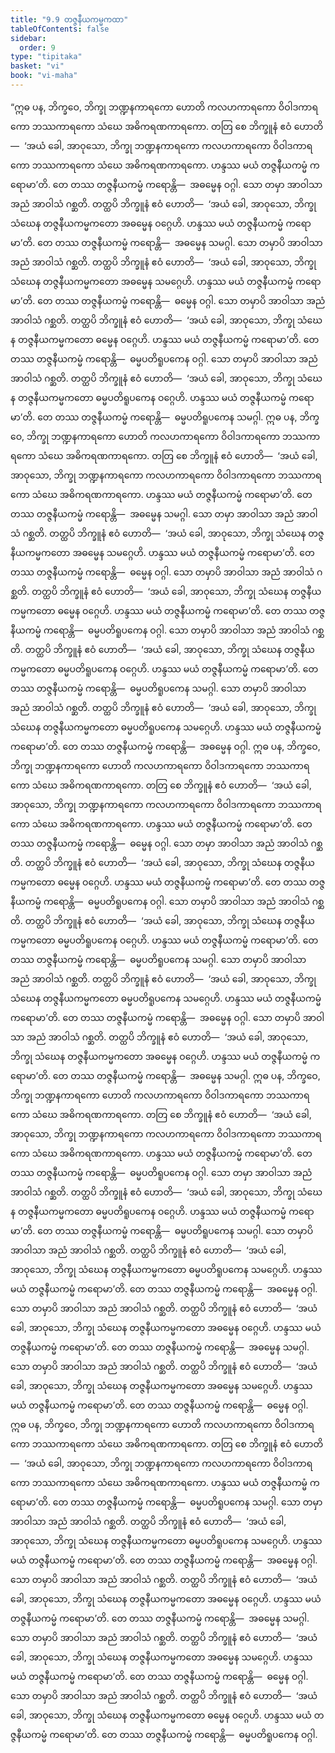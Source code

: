 ```yaml
---
title: "9.9 တဇ္ဇနီယကမ္မကထာ"
tableOfContents: false
sidebar:
  order: 9
type: "tipitaka"
basket: "vi"
book: "vi-maha"
---
```



<DynamicBreadcrumb />

<Division number="407" book="vi-maha" e="ch" v="3" p="453">

<Paragraph number="1841" book="vi-maha">
“ဣဓ ပန, ဘိက္ခဝေ, ဘိက္ခု ဘဏ္ဍနကာရကော ဟောတိ ကလဟကာရကော ဝိဝါဒကာရကော ဘဿကာရကော သံဃေ အဓိကရဏကာရကော. တတြ စေ ဘိက္ခူနံ ဧဝံ ဟောတိ—  ‘အယံ ခေါ, အာဝုသော, ဘိက္ခု ဘဏ္ဍနကာရကော ကလဟကာရကော ဝိဝါဒကာရကော ဘဿကာရကော သံဃေ အဓိကရဏကာရကော. ဟန္ဒဿ မယံ တဇ္ဇနီယကမ္မံ ကရောမာ’တိ. တေ တဿ တဇ္ဇနီယကမ္မံ ကရောန္တိ—  အဓမ္မေန ဝဂ္ဂါ. သော တမှာ အာဝါသာ အညံ အာဝါသံ ဂစ္ဆတိ. တတ္ထပိ ဘိက္ခူနံ ဧဝံ ဟောတိ—  ‘အယံ ခေါ, အာဝုသော, ဘိက္ခု သံဃေန တဇ္ဇနီယကမ္မကတော အဓမ္မေန ဝဂ္ဂေဟိ. ဟန္ဒဿ မယံ တဇ္ဇနီယကမ္မံ ကရောမာ’တိ. တေ တဿ တဇ္ဇနီယကမ္မံ ကရောန္တိ—  အဓမ္မေန သမဂ္ဂါ. သော တမှာပိ အာဝါသာ အညံ အာဝါသံ ဂစ္ဆတိ. တတ္ထပိ ဘိက္ခူနံ ဧဝံ ဟောတိ—  ‘အယံ ခေါ, အာဝုသော, ဘိက္ခု သံဃေန တဇ္ဇနီယကမ္မကတော အဓမ္မေန သမဂ္ဂေဟိ. ဟန္ဒဿ မယံ တဇ္ဇနီယကမ္မံ ကရောမာ’တိ. တေ တဿ တဇ္ဇနီယကမ္မံ ကရောန္တိ—  ဓမ္မေန ဝဂ္ဂါ. သော တမှာပိ အာဝါသာ အညံ အာဝါသံ ဂစ္ဆတိ. တတ္ထပိ ဘိက္ခူနံ ဧဝံ ဟောတိ—  ‘အယံ ခေါ, အာဝုသော, ဘိက္ခု သံဃေန တဇ္ဇနီယကမ္မကတော ဓမ္မေန ဝဂ္ဂေဟိ. ဟန္ဒဿ မယံ တဇ္ဇနီယကမ္မံ ကရောမာ’တိ. တေ တဿ တဇ္ဇနီယကမ္မံ ကရောန္တိ—  ဓမ္မပတိရူပကေန ဝဂ္ဂါ. သော တမှာပိ အာဝါသာ အညံ အာဝါသံ ဂစ္ဆတိ. တတ္ထပိ ဘိက္ခူနံ ဧဝံ ဟောတိ—  ‘အယံ ခေါ, အာဝုသော, ဘိက္ခု သံဃေန တဇ္ဇနီယကမ္မကတော ဓမ္မပတိရူပကေန ဝဂ္ဂေဟိ. ဟန္ဒဿ မယံ တဇ္ဇနီယကမ္မံ ကရောမာ’တိ. တေ တဿ တဇ္ဇနီယကမ္မံ ကရောန္တိ—  ဓမ္မပတိရူပကေန သမဂ္ဂါ.
</Paragraph>

</Division>
<Division number="408" book="vi-maha" e="ch" v="3" p="454">

<Paragraph number="1842" book="vi-maha">
ဣဓ ပန, ဘိက္ခဝေ, ဘိက္ခု ဘဏ္ဍနကာရကော ဟောတိ ကလဟကာရကော ဝိဝါဒကာရကော ဘဿကာရကော သံဃေ အဓိကရဏကာရကော. တတြ စေ ဘိက္ခူနံ ဧဝံ ဟောတိ—  ‘အယံ ခေါ, အာဝုသော, ဘိက္ခု ဘဏ္ဍနကာရကော ကလဟကာရကော ဝိဝါဒကာရကော ဘဿကာရကော သံဃေ အဓိကရဏကာရကော. ဟန္ဒဿ မယံ တဇ္ဇနီယကမ္မံ ကရောမာ’တိ. တေ တဿ တဇ္ဇနီယကမ္မံ ကရောန္တိ—  အဓမ္မေန သမဂ္ဂါ. သော တမှာ အာဝါသာ အညံ အာဝါသံ ဂစ္ဆတိ. တတ္ထပိ ဘိက္ခူနံ ဧဝံ ဟောတိ—  ‘အယံ ခေါ, အာဝုသော, ဘိက္ခု သံဃေန တဇ္ဇနီယကမ္မကတော အဓမ္မေန သမဂ္ဂေဟိ. ဟန္ဒဿ မယံ တဇ္ဇနီယကမ္မံ ကရောမာ’တိ. တေ တဿ တဇ္ဇနီယကမ္မံ ကရောန္တိ—  ဓမ္မေန ဝဂ္ဂါ. သော တမှာပိ အာဝါသာ အညံ အာဝါသံ ဂစ္ဆတိ. တတ္ထပိ ဘိက္ခူနံ ဧဝံ ဟောတိ—  ‘အယံ ခေါ, အာဝုသော, ဘိက္ခု သံဃေန တဇ္ဇနီယကမ္မကတော ဓမ္မေန ဝဂ္ဂေဟိ. ဟန္ဒဿ မယံ တဇ္ဇနီယကမ္မံ ကရောမာ’တိ. တေ တဿ တဇ္ဇနီယကမ္မံ ကရောန္တိ—  ဓမ္မပတိရူပကေန ဝဂ္ဂါ. သော တမှာပိ အာဝါသာ အညံ အာဝါသံ ဂစ္ဆတိ. တတ္ထပိ ဘိက္ခူနံ ဧဝံ ဟောတိ—  ‘အယံ ခေါ, အာဝုသော, ဘိက္ခု သံဃေန တဇ္ဇနီယကမ္မကတော ဓမ္မပတိရူပကေန ဝဂ္ဂေဟိ. ဟန္ဒဿ မယံ တဇ္ဇနီယကမ္မံ ကရောမာ’တိ. တေ တဿ တဇ္ဇနီယကမ္မံ ကရောန္တိ—  ဓမ္မပတိရူပကေန သမဂ္ဂါ. သော တမှာပိ အာဝါသာ အညံ အာဝါသံ ဂစ္ဆတိ. တတ္ထပိ ဘိက္ခူနံ ဧဝံ ဟောတိ—  ‘အယံ ခေါ, အာဝုသော, ဘိက္ခု သံဃေန တဇ္ဇနီယကမ္မကတော ဓမ္မပတိရူပကေန သမဂ္ဂေဟိ. ဟန္ဒဿ မယံ တဇ္ဇနီယကမ္မံ ကရောမာ’တိ. တေ တဿ တဇ္ဇနီယကမ္မံ ကရောန္တိ—  အဓမ္မေန ဝဂ္ဂါ.
</Paragraph>

</Division>
<Division number="409" book="vi-maha" e="ch" v="3" p="454">

<Paragraph number="1843" book="vi-maha">
ဣဓ ပန, ဘိက္ခဝေ, ဘိက္ခု ဘဏ္ဍနကာရကော ဟောတိ ကလဟကာရကော ဝိဝါဒကာရကော ဘဿကာရကော သံဃေ အဓိကရဏကာရကော. တတြ စေ ဘိက္ခူနံ ဧဝံ ဟောတိ—  ‘အယံ ခေါ, အာဝုသော, ဘိက္ခု ဘဏ္ဍနကာရကော ကလဟကာရကော ဝိဝါဒကာရကော ဘဿကာရကော သံဃေ အဓိကရဏကာရကော. ဟန္ဒဿ မယံ တဇ္ဇနီယကမ္မံ ကရောမာ’တိ. တေ တဿ တဇ္ဇနီယကမ္မံ ကရောန္တိ—  ဓမ္မေန ဝဂ္ဂါ. သော တမှာ အာဝါသာ အညံ အာဝါသံ ဂစ္ဆတိ. တတ္ထပိ ဘိက္ခူနံ ဧဝံ ဟောတိ—  ‘အယံ ခေါ, အာဝုသော, ဘိက္ခု သံဃေန တဇ္ဇနီယကမ္မကတော ဓမ္မေန ဝဂ္ဂေဟိ. ဟန္ဒဿ မယံ တဇ္ဇနီယကမ္မံ ကရောမာ’တိ. တေ တဿ တဇ္ဇနီယကမ္မံ ကရောန္တိ—  ဓမ္မပတိရူပကေန ဝဂ္ဂါ. သော တမှာပိ အာဝါသာ အညံ အာဝါသံ ဂစ္ဆတိ. တတ္ထပိ ဘိက္ခူနံ ဧဝံ ဟောတိ—  ‘အယံ ခေါ, အာဝုသော, ဘိက္ခု သံဃေန တဇ္ဇနီယကမ္မကတော ဓမ္မပတိရူပကေန ဝဂ္ဂေဟိ. ဟန္ဒဿ မယံ တဇ္ဇနီယကမ္မံ ကရောမာ’တိ. တေ တဿ တဇ္ဇနီယကမ္မံ ကရောန္တိ—  ဓမ္မပတိရူပကေန သမဂ္ဂါ. သော တမှာပိ အာဝါသာ အညံ အာဝါသံ ဂစ္ဆတိ. တတ္ထပိ ဘိက္ခူနံ ဧဝံ ဟောတိ—  ‘အယံ ခေါ, အာဝုသော, ဘိက္ခု သံဃေန တဇ္ဇနီယကမ္မကတော ဓမ္မပတိရူပကေန သမဂ္ဂေဟိ. ဟန္ဒဿ မယံ တဇ္ဇနီယကမ္မံ ကရောမာ’တိ. တေ တဿ တဇ္ဇနီယကမ္မံ ကရောန္တိ—  အဓမ္မေန ဝဂ္ဂါ. သော တမှာပိ အာဝါသာ အညံ အာဝါသံ ဂစ္ဆတိ. တတ္ထပိ ဘိက္ခူနံ ဧဝံ ဟောတိ—  ‘အယံ ခေါ, အာဝုသော, ဘိက္ခု သံဃေန တဇ္ဇနီယကမ္မကတော အဓမ္မေန ဝဂ္ဂေဟိ. ဟန္ဒဿ မယံ တဇ္ဇနီယကမ္မံ ကရောမာ’တိ. တေ တဿ တဇ္ဇနီယကမ္မံ ကရောန္တိ—  အဓမ္မေန သမဂ္ဂါ.
</Paragraph>

</Division>
<Division number="410" book="vi-maha" e="ch" v="3" p="455">

<Paragraph number="1844" book="vi-maha">
ဣဓ ပန, ဘိက္ခဝေ, ဘိက္ခု ဘဏ္ဍနကာရကော ဟောတိ ကလဟကာရကော ဝိဝါဒကာရကော ဘဿကာရကော သံဃေ အဓိကရဏကာရကော. တတြ စေ ဘိက္ခူနံ ဧဝံ ဟောတိ—  ‘အယံ ခေါ, အာဝုသော, ဘိက္ခု ဘဏ္ဍနကာရကော ကလဟကာရကော ဝိဝါဒကာရကော ဘဿကာရကော သံဃေ အဓိကရဏကာရကော. ဟန္ဒဿ မယံ တဇ္ဇနီယကမ္မံ ကရောမာ’တိ. တေ တဿ တဇ္ဇနီယကမ္မံ ကရောန္တိ—  ဓမ္မပတိရူပကေန ဝဂ္ဂါ. သော တမှာ အာဝါသာ အညံ အာဝါသံ ဂစ္ဆတိ. တတ္ထပိ ဘိက္ခူနံ ဧဝံ ဟောတိ—  ‘အယံ ခေါ, အာဝုသော, ဘိက္ခု သံဃေန တဇ္ဇနီယကမ္မကတော ဓမ္မပတိရူပကေန ဝဂ္ဂေဟိ. ဟန္ဒဿ မယံ တဇ္ဇနီယကမ္မံ ကရောမာ’တိ. တေ တဿ တဇ္ဇနီယကမ္မံ ကရောန္တိ—  ဓမ္မပတိရူပကေန သမဂ္ဂါ. သော တမှာပိ အာဝါသာ အညံ အာဝါသံ ဂစ္ဆတိ. တတ္ထပိ ဘိက္ခူနံ ဧဝံ ဟောတိ—  ‘အယံ ခေါ, အာဝုသော, ဘိက္ခု သံဃေန တဇ္ဇနီယကမ္မကတော ဓမ္မပတိရူပကေန သမဂ္ဂေဟိ. ဟန္ဒဿ မယံ တဇ္ဇနီယကမ္မံ ကရောမာ’တိ. တေ တဿ တဇ္ဇနီယကမ္မံ ကရောန္တိ—  အဓမ္မေန ဝဂ္ဂါ. သော တမှာပိ အာဝါသာ အညံ အာဝါသံ ဂစ္ဆတိ. တတ္ထပိ ဘိက္ခူနံ ဧဝံ ဟောတိ—  ‘အယံ ခေါ, အာဝုသော, ဘိက္ခု သံဃေန တဇ္ဇနီယကမ္မကတော အဓမ္မေန ဝဂ္ဂေဟိ. ဟန္ဒဿ မယံ တဇ္ဇနီယကမ္မံ ကရောမာ’တိ. တေ တဿ တဇ္ဇနီယကမ္မံ ကရောန္တိ—  အဓမ္မေန သမဂ္ဂါ. သော တမှာပိ အာဝါသာ အညံ အာဝါသံ ဂစ္ဆတိ. တတ္ထပိ ဘိက္ခူနံ ဧဝံ ဟောတိ—  ‘အယံ ခေါ, အာဝုသော, ဘိက္ခု သံဃေန တဇ္ဇနီယကမ္မကတော အဓမ္မေန သမဂ္ဂေဟိ. ဟန္ဒဿ မယံ တဇ္ဇနီယကမ္မံ ကရောမာ’တိ. တေ တဿ တဇ္ဇနီယကမ္မံ ကရောန္တိ—  ဓမ္မေန ဝဂ္ဂါ.
</Paragraph>

</Division>
<Division number="411" book="vi-maha" e="ch" v="3" p="456">

<Paragraph number="1845" book="vi-maha">
ဣဓ ပန, ဘိက္ခဝေ, ဘိက္ခု ဘဏ္ဍနကာရကော ဟောတိ ကလဟကာရကော ဝိဝါဒကာရကော ဘဿကာရကော သံဃေ အဓိကရဏကာရကော. တတြ စေ ဘိက္ခူနံ ဧဝံ ဟောတိ—  ‘အယံ ခေါ, အာဝုသော, ဘိက္ခု ဘဏ္ဍနကာရကော ကလဟကာရကော ဝိဝါဒကာရကော ဘဿကာရကော သံဃေ အဓိကရဏကာရကော. ဟန္ဒဿ မယံ တဇ္ဇနီယကမ္မံ ကရောမာ’တိ. တေ တဿ တဇ္ဇနီယကမ္မံ ကရောန္တိ—  ဓမ္မပတိရူပကေန သမဂ္ဂါ. သော တမှာ အာဝါသာ အညံ အာဝါသံ ဂစ္ဆတိ. တတ္ထပိ ဘိက္ခူနံ ဧဝံ ဟောတိ—  ‘အယံ ခေါ, အာဝုသော, ဘိက္ခု သံဃေန တဇ္ဇနီယကမ္မကတော ဓမ္မပတိရူပကေန သမဂ္ဂေဟိ. ဟန္ဒဿ မယံ တဇ္ဇနီယကမ္မံ ကရောမာ’တိ. တေ တဿ တဇ္ဇနီယကမ္မံ ကရောန္တိ—  အဓမ္မေန ဝဂ္ဂါ. သော တမှာပိ အာဝါသာ အညံ အာဝါသံ ဂစ္ဆတိ. တတ္ထပိ ဘိက္ခူနံ ဧဝံ ဟောတိ—  ‘အယံ ခေါ, အာဝုသော, ဘိက္ခု သံဃေန တဇ္ဇနီယကမ္မကတော အဓမ္မေန ဝဂ္ဂေဟိ. ဟန္ဒဿ မယံ တဇ္ဇနီယကမ္မံ ကရောမာ’တိ. တေ တဿ တဇ္ဇနီယကမ္မံ ကရောန္တိ—  အဓမ္မေန သမဂ္ဂါ. သော တမှာပိ အာဝါသာ အညံ အာဝါသံ ဂစ္ဆတိ. တတ္ထပိ ဘိက္ခူနံ ဧဝံ ဟောတိ—  ‘အယံ ခေါ, အာဝုသော, ဘိက္ခု သံဃေန တဇ္ဇနီယကမ္မကတော အဓမ္မေန သမဂ္ဂေဟိ. ဟန္ဒဿ မယံ တဇ္ဇနီယကမ္မံ ကရောမာ’တိ. တေ တဿ တဇ္ဇနီယကမ္မံ ကရောန္တိ—  ဓမ္မေန ဝဂ္ဂါ. သော တမှာပိ အာဝါသာ အညံ အာဝါသံ ဂစ္ဆတိ. တတ္ထပိ ဘိက္ခူနံ ဧဝံ ဟောတိ—  ‘အယံ ခေါ, အာဝုသော, ဘိက္ခု သံဃေန တဇ္ဇနီယကမ္မကတော ဓမ္မေန ဝဂ္ဂေဟိ. ဟန္ဒဿ မယံ တဇ္ဇနီယကမ္မံ ကရောမာ’တိ. တေ တဿ တဇ္ဇနီယကမ္မံ ကရောန္တိ—  ဓမ္မပတိရူပကေန ဝဂ္ဂါ.
</Paragraph>
</Division>